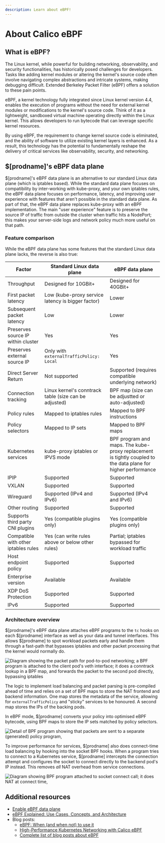 ```yaml
---
description: Learn about eBPF!
---
```


# About Calico eBPF

## What is eBPF?

The Linux kernel, while powerful for building networking, observability, and security functionalities, has historically posed challenges for developers.
Tasks like adding kernel modules or altering the kernel's source code often involve navigating complex abstractions and intricate systems, making debugging difficult.
Extended Berkeley Packet Filter (eBPF) offers a solution to these pain points.

eBPF, a kernel technology fully integrated since Linux kernel version 4.4, enables the execution of programs without the need for external kernel modules or modifications to the kernel's source code.
Think of it as a lightweight, sandboxed virtual machine operating directly within the Linux kernel.
This allows developers to run bytecode that can leverage specific kernel resources.

By using eBPF, the requirement to change kernel source code is eliminated, and the ability of software to utilize existing kernel layers is enhanced.
As a result, this technology has the potential to fundamentally reshape the delivery of critical services like observability, security, and networking.

## $[prodname]'s eBPF data plane

$[prodname]'s eBPF data plane is an alternative to our standard Linux data plane (which is iptables based).
While the standard data plane focuses on compatibility by inter-working with kube-proxy, and your own iptables rules,
the eBPF data plane focuses on performance, latency, and improving user experience with features that aren't possible
in the standard data plane. As part of that, the eBPF data plane replaces kube-proxy with an eBPF implementation.
The main "user experience" feature is to preserve the source IP of traffic from outside the cluster when traffic hits a
NodePort; this makes your server-side logs and network policy much more useful on that path.

### Feature comparison

While the eBPF data plane has some features that the standard Linux data plane lacks, the reverse is also true:

| Factor                               | Standard Linux data plane                              | eBPF data plane                                                 |
| ------------------------------------ | ----------------------------------------------------- | -------------------------------------------------------------- |
| Throughput                           | Designed for 10GBit+                                  | Designed for 40GBit+                                           |
| First packet latency                 | Low (kube-proxy service latency is bigger factor)     | Lower                                                          |
| Subsequent packet latency            | Low                                                   | Lower                                                          |
| Preserves source IP within cluster   | Yes                                                   | Yes                                                            |
| Preserves external source IP         | Only with `externalTrafficPolicy: Local`              | Yes                                                            |
| Direct Server Return                 | Not supported                                         | Supported (requires compatible underlying network)             |
| Connection tracking                  | Linux kernel's conntrack table (size can be adjusted) | BPF map (size can be adjustted or auto-adjusted)                                           |
| Policy rules                         | Mapped to iptables rules                              | Mapped to BPF instructions                                     |
| Policy selectors                     | Mapped to IP sets                                     | Mapped to BPF maps                                             |
| Kubernetes services                  | kube-proxy iptables or IPVS mode                      | BPF program and maps. The kube-proxy replacement is tightly coupled to the data plane for higher performance        |
| IPIP                                 | Supported                                             | Supported |
| VXLAN                                | Supported                                             | Supported                                                      |
| Wireguard                            | Supported (IPv4 and IPv6)                             | Supported (IPv4 and IPv6)                                               |
| Other routing                        | Supported                                             | Supported                                                      |
| Supports third party CNI plugins     | Yes (compatible plugins only)                         | Yes (compatible plugins only)                                  |
| Compatible with other iptables rules | Yes (can write rules above or below other rules)      | Partial; iptables bypassed for workload traffic                |
| Host endpoint policy                 | Supported                                             | Supported                                                      |
| Enterprise version                   | Available                                             | Available                                                      |
| XDP DoS Protection                   | Supported                                             | Supported                                                      |
| IPv6                                 | Supported                                             | Supported                                           |

### Architecture overview

$[prodname]'s eBPF data plane attaches eBPF programs to the `tc` hooks on each $[prodname] interface as
well as your data and tunnel interfaces. This allows $[prodname] to spot workload packets early and handle them
through a fast-path that bypasses iptables and other packet processing that the kernel would normally do.

![Diagram showing the packet path for pod-to-pod networking; a BPF program is attached to the client pod's veth interface; it does a conntrack lookup in a BPF map, and forwards the packet to the second pod directly, bypassing iptables](/img/calico/bpf-pod-to-pod.svg 'Pod-to-pod packet path with eBPF enabled')

The logic to implement load balancing and packet parsing is pre-compiled ahead of time and relies on a set of BPF
maps to store the NAT frontend and backend information. One map stores the metadata of the service, allowing
for `externalTrafficPolicy` and "sticky" services to be honoured. A second map stores the IPs of the backing pods.

In eBPF mode, $[prodname] converts your policy into optimised eBPF bytecode, using BPF maps to store the IP sets
matched by policy selectors.

![Detail of BPF program showing that packets are sent to a separate (generated) policy program,](/img/calico/bpf-policy.svg 'Expanded view of tc program showing policy.')

To improve performance for services, $[prodname] also does connect-time load balancing by hooking into the
socket BPF hooks. When a program tries to connect to a Kubernetes service, $[prodname] intercepts the connection
attempt and configures the socket to connect directly to the backend pod's IP instead. This removes _all_
NAT overhead from service connections.

![Diagram showing BPF program attached to socket connect call; it does NAT at connect time,](/img/calico/bpf-connect-time.svg 'BPF program attached to socket connect call.')

## Additional resources

* [Enable eBPF data plane](../../operations/ebpf/enabling-ebpf.mdx)
* [eBPF Explained: Use Cases, Concepts, and Architecture](https://www.tigera.io/learn/guides/ebpf)
* Blog posts:
  * [eBPF: When (and when not) to use it](https://www.tigera.io/blog/ebpf-when-and-when-not-to-use-it/)
  * [High-Performance Kubernetes Networking with Calico eBPF](https://www.tigera.io/blog/high-performance-kubernetes-networking-with-calico-ebpf/)
  * [Complete list of blog posts about eBPF](https://www.tigera.io/blog/?_sft_post_tag=ebpf)